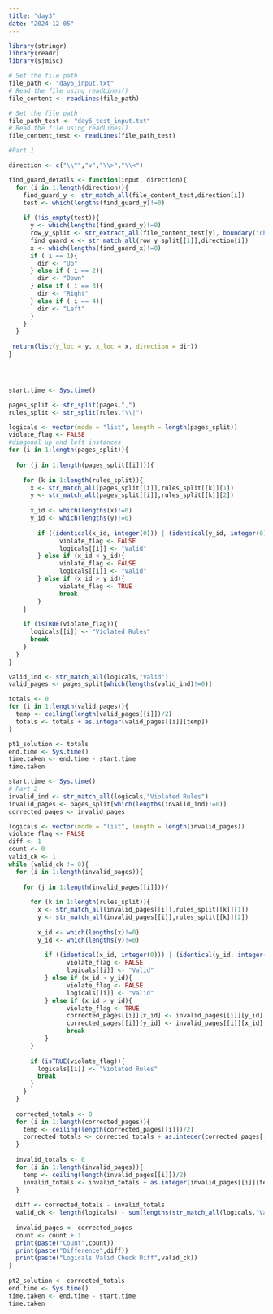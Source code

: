 ```yaml
---
title: "day3"
date: "2024-12-05"
---
```


```r
library(stringr)
library(readr)
library(sjmisc)
```

```r
# Set the file path
file_path <- "day6_input.txt"
# Read the file using readLines()
file_content <- readLines(file_path)

# Set the file path
file_path_test <- "day6_test_input.txt"
# Read the file using readLines()
file_content_test <- readLines(file_path_test)


```

```r
#Part 1

direction <- c("\\^","v","\\>","\\<")

find_guard_details <- function(input, direction){
  for (i in 1:length(direction)){
    find_guard_y <- str_match_all(file_content_test,direction[i])
    test <- which(lengths(find_guard_y)!=0)
    
    if (!is_empty(test)){
      y <- which(lengths(find_guard_y)!=0)
      row_y_split <- str_extract_all(file_content_test[y], boundary("character"))
      find_guard_x <- str_match_all(row_y_split[[1]],direction[i])
      x <- which(lengths(find_guard_x)!=0)
      if ( i == 1){
        dir <- "Up"
      } else if ( i == 2){
        dir <- "Down"
      } else if ( i == 3){
        dir <- "Right"
      } else if ( i == 4){
        dir <- "Left"
      }
    }
  }
 
 return(list(y_loc = y, x_loc = x, direction = dir))
}




start.time <- Sys.time()

pages_split <- str_split(pages,",")
rules_split <- str_split(rules,"\\|")

logicals <- vector(mode = "list", length = length(pages_split))
violate_flag <- FALSE
#diagonal up and left instances
for (i in 1:length(pages_split)){
  
  for (j in 1:length(pages_split[[i]])){
    
    for (k in 1:length(rules_split)){
      x <- str_match_all(pages_split[[i]],rules_split[[k]][1])
      y <- str_match_all(pages_split[[i]],rules_split[[k]][2])
      
      x_id <- which(lengths(x)!=0)
      y_id <- which(lengths(y)!=0)
      
        if ((identical(x_id, integer(0))) | (identical(y_id, integer(0)))) {
              violate_flag <- FALSE
              logicals[[i]] <- "Valid"
        } else if (x_id < y_id){
              violate_flag <- FALSE
              logicals[[i]] <- "Valid"
        } else if (x_id > y_id){
              violate_flag <- TRUE
              break
        }
    }
      
    if (isTRUE(violate_flag)){
      logicals[[i]] <- "Violated Rules"
      break
    }
  }
}

valid_ind <- str_match_all(logicals,"Valid")
valid_pages <- pages_split[which(lengths(valid_ind)!=0)]

totals <- 0
for (i in 1:length(valid_pages)){
  temp <- ceiling(length(valid_pages[[i]])/2)
  totals <- totals + as.integer(valid_pages[[i]][temp])
}

pt1_solution <- totals
end.time <- Sys.time()
time.taken <- end.time - start.time
time.taken
```

```r
start.time <- Sys.time()
# Part 2
invalid_ind <- str_match_all(logicals,"Violated Rules")
invalid_pages <- pages_split[which(lengths(invalid_ind)!=0)]
corrected_pages <- invalid_pages

logicals <- vector(mode = "list", length = length(invalid_pages))
violate_flag <- FALSE
diff <- 1
count <- 0
valid_ck <- 1
while (valid_ck != 0){
  for (i in 1:length(invalid_pages)){
    
    for (j in 1:length(invalid_pages[[i]])){
      
      for (k in 1:length(rules_split)){
        x <- str_match_all(invalid_pages[[i]],rules_split[[k]][1])
        y <- str_match_all(invalid_pages[[i]],rules_split[[k]][2])
        
        x_id <- which(lengths(x)!=0)
        y_id <- which(lengths(y)!=0)
        
          if ((identical(x_id, integer(0))) | (identical(y_id, integer(0)))) {
                violate_flag <- FALSE
                logicals[[i]] <- "Valid"
          } else if (x_id < y_id){
                violate_flag <- FALSE
                logicals[[i]] <- "Valid"
          } else if (x_id > y_id){
                violate_flag <- TRUE
                corrected_pages[[i]][x_id] <- invalid_pages[[i]][y_id]
                corrected_pages[[i]][y_id] <- invalid_pages[[i]][x_id]
                break
          }
      }
        
      if (isTRUE(violate_flag)){
        logicals[[i]] <- "Violated Rules"
        break
      }
    }
  }
  
  corrected_totals <- 0
  for (i in 1:length(corrected_pages)){
    temp <- ceiling(length(corrected_pages[[i]])/2)
    corrected_totals <- corrected_totals + as.integer(corrected_pages[[i]][temp])
  }
  
  invalid_totals <- 0
  for (i in 1:length(invalid_pages)){
    temp <- ceiling(length(invalid_pages[[i]])/2)
    invalid_totals <- invalid_totals + as.integer(invalid_pages[[i]][temp])
  }
  
  diff <- corrected_totals - invalid_totals
  valid_ck <- length(logicals) - sum(lengths(str_match_all(logicals,"Valid")))
  
  invalid_pages <- corrected_pages
  count <- count + 1
  print(paste("Count",count))
  print(paste("Difference",diff))
  print(paste("Logicals Valid Check Diff",valid_ck))
}
  
pt2_solution <- corrected_totals
end.time <- Sys.time()
time.taken <- end.time - start.time
time.taken
```
